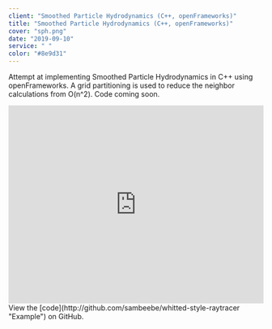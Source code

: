 ```yaml
---
client: "Smoothed Particle Hydrodynamics (C++, openFrameworks)"
title: "Smoothed Particle Hydrodynamics (C++, openFrameworks)"
cover: "sph.png"
date: "2019-09-10"
service: " "
color: "#8e9d31"
---
```


Attempt at implementing Smoothed Particle Hydrodynamics in C++ using openFrameworks. A grid partitioning is used to reduce the neighbor calculations from O(n^2).
Code coming soon.
<div style="width:100%;height:0px;position:relative;padding-bottom:77.287%;"><iframe src="https://streamable.com/s/dzgos/bgxwan" frameborder="0" width="100%" height="100%" allowfullscreen style="width:100%;height:100%;position:absolute;left:0px;top:0px;overflow:hidden;"></iframe></div>
View the [code](http://github.com/sambeebe/whitted-style-raytracer "Example") on GitHub.
